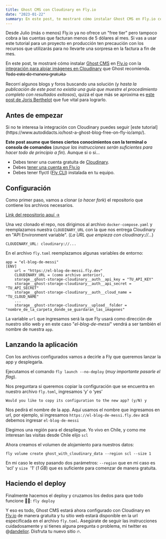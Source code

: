 ```yaml
---
title: Ghost CMS con Cloudinary en Fly.io
date: "2023-01-22"
summary: En este post, te mostraré cómo instalar Ghost CMS en Fly.io con la integración para alojar imágenes en Cloudinary que Ghost recomienda. Todo esto de manera gratuita.
---
```


<Message inPost>
  Desde Julio (más o menos) Fly.io ya no ofrece un "free tier" pero tampoco
  cobra a las cuentas que facturan menos de 5 dólares al mes. Si vas a usar este
  tutorial para un proyecto en producción ten precaución con los recursos que
  utilizarás para no llevarte una sorpresa en la factura a fin de mes.
</Message>

En este post, te mostraré cómo instalar [Ghost CMS](https://ghost.org) en [Fly.io](https://Fly.io) con la [integración para alojar imágenes en Cloudinary](https://github.com/eexit/ghost-storage-cloudinary) que Ghost recomienda. T̵o̵d̵o̵ ̵e̵s̵t̵o̵ ̵d̵e̵ ̵m̵a̵n̵e̵r̵a̵ ̵g̵r̵a̵t̵u̵i̵t̵a̵

Recorrí algunos blogs y foros buscando una solución (y _hasta la publicación de este post no existía una guía que muestre el procedimiento completo con resultados exitosos_), quizá el que más se aproxima es [este post de Joris Berthelot](https://blog.eexit.net/digitalocean-to-fly-io/) que fue vital para lograrlo.

## Antes de empezar

<Message inPost>
  Si no te interesa la integración con Cloudinary puedes seguir [este
  tutorial](https://www.autodidacts.io/host-a-ghost-blog-free-on-fly-io/amp/).
</Message>

**Este post asume que tienes ciertos conocimientos con la terminal o consola de comandos** (_aunque las instrucciones serán suficientes para hacer todo de principio a fin_). Aunque si o si...

- Debes tener una cuenta gratuita de [Cloudinary](https://cloudinary.com/users/register_free#gsc.tab=0).
- Debes [tener una cuenta en Fly.io](https://fly.io/docs/getting-started/log-in-to-fly/)
- Debes tener flyctl ([Fly CLI](https://fly.io/docs/flyctl/installing/)) instalada en tu equipo.

## Configuración

Como primer paso, vamos a clonar (_o hacer fork_) el repositorio que contiene los archivos necesarios.

[Link del repositorio aquí →](https://github.com/dandelior/fly-ghost-cloudinary)

Una vez clonado el repo, nos dirigimos al archivo `docker-compose.yaml` y reemplazamos nuestra `CLOUDINARY_URL` con la que nos entrega Cloudinary en "API Environment variable". (_La URL que empieza con cloudinary://..._)

```CLOUDINARY_URL: cloudinary://...```

En el archivo `fly.toml` reemplazamos algunas variables de entorno:

```
app = "el-blog-de-messi"
[ENV]
    url = "https://el-blog-de-messi.fly.dev"
    CLOUDINARY_URL = (como archivo anterior),
    storage__ghost-storage-cloudinary__auth__api_key = "TU_API_KEY"
    storage__ghost-storage-cloudinary__auth__api_secret = "TU_API_SECRET"
    storage__ghost-storage-cloudinary__auth__cloud_name = "TU_CLOUD_NAME"
    ...
    storage__ghost-storage-cloudinary__upload__folder = "nombre_de_la_carpeta_donde_se_guardaran_las_imagenes"
```

La variable `url` que ingresamos será la que Fly usará como dirección de nuestro sitio web y en este caso "_el-blog-de-messi_" vendrá a ser también el nombre de nuestra `app`.

## Lanzando la aplicación

Con los archivos configurados vamos a decirle a Fly que queremos lanzar la app y desplegarla.

Ejecutamos el comando `fly launch --no-deploy` (_muy importante pasarle el flag_).

Nos preguntara si queremos copiar la configuración que se encuentra en nuestro archivo `fly.toml`, ingresamos ‘y’ o ‘yes’

`Would you like to copy its configuration to the new app? (y/N) y`

Nos pedirá el nombre de la app. Aquí usamos el nombre que ingresamos en url, por ejemplo, si ingresamos `https://el-blog-de-messi.fly.dev` acá debemos ingresar `el-blog-de-messi`

Elegimos una región para el despliegue. Yo vivo en Chile, y como me interesan las visitas desde Chile elijo `scl`

Ahora creamos el volumen de alojamiento para nuestros datos:

```
fly volume create ghost_with_cloudinary_data --region scl --size 1
```

En mi caso le estoy pasando dos parámetros: `--region` que en mi caso es 'scl' y `size`  '1' (_1 GB_) que es suficiente para comenzar de manera gratuita.

## Haciendo el deploy

Finalmente hacemos el deploy y cruzamos los dedos para que todo funcione 🤞🏻: `fly deploy`

Y eso es todo, Ghost CMS estará ahora configurado con Cloudinary en [Fly.io](https://Fly.io) de manera gratuita y tu sitio web estará disponible en la url especificada en el archivo `fly.toml`. Asegúrate de seguir las instrucciones cuidadosamente y si tienes alguna pregunta o problema, mi twitter es @[dandelior](https://twitter.com/dandelior). Disfruta tu nuevo sitio 🔥.

